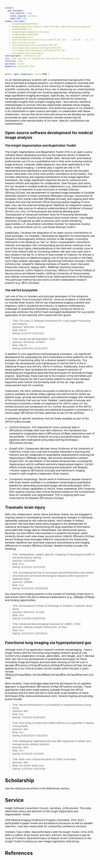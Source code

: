 ```yaml
---
output:
  pdf_document:
    fig_caption: true
    latex_engine: xelatex
    keep_tex: yes
header-includes:
   - \usepackage{booktabs}
   - \usepackage[font={small},labelfont=bf,labelsep=colon]{caption}
   - \linespread{1.1}
   - \usepackage[compact]{titlesec}
   - \usepackage{enumitem}
   - \usepackage{tikz}
   - \def\checkmark{\tikz\fill[scale=0.4](0,.35) -- (.25,0) -- (1,.7) -- (.25,.15) -- cycle;}
   - \setlist{nolistsep}
   - \titlespacing{\section}{2pt}{*0}{*0}
   - \titlespacing{\subsection}{2pt}{*0}{*0}
   - \titlespacing{\subsubsection}{2pt}{*0}{*0}
   - \setlength{\parskip}{6pt}
bibliography: references.bib
csl: ieee-journal-of-biomedical-and-health-informatics.csl
fontsize: 11pt
mainfont: Arial
geometry: margin=0.75in
---
```


<!--
   - \setlength{\parskip}{3pt}
   - \setlength{\topsep}{0pt}
   - \setlength{\partopsep}{0pt}
   - \setlength{\itemsep}{0pt}
   - \setlength{\floatsep}{0pt}
   - \setlength{\intextsep}{2pt}
   - \setlength{\abovecaptionskip}{2pt}
   - \setlength{\belowcaptionskip}{0pt}
-->


<style type="text/css">
body,
code.bash{
  font-size: 8px;
}
pre {
  font-size: 8px
}
</style>

<!-- https://grants.nih.gov/grants/ElectronicReceipt/pdf_guidelines.htm -->


```r
knitr::opts_chunk$set( cache=TRUE )
```

\pagenumbering{gobble}


\begin{center}
{\Large \bf Research Statement}

{\em Nicholas J. Tustison}
\end{center}

As an interdisciplinary scientist with a comprehensive background in the field
of biomedical imaging analytics, my research endeavors resonate with both the
academic community at the University of Virginia and the wider scientific
community. My primary focus lies in advancing our understanding of human systems
through non-invasive approaches, employing cutting-edge quantitative imaging
techniques. Specifically, my research centers on the development of robust
computational tools tailored for extracting meaningful insights from complex
imaging data. I also harness statistical methodologies to uncover intricate
relationships between these imaging data and other pertinent biomarkers. One
distinctive aspect of my research is its commitment to open science principles;
in collaboration with fellow researchers, I ensure that all the tools and
resources we develop are openly accessible as open-source contributions, thereby
enhancing the transparency and reproducibility of our work.  Specific contributions
are outlined below.

## Open-source software development for medical image analysis

### The Insight Segmentation and Registration Toolkit

The Insight Segmentation and Registration Toolkit (ITK) is an open-source
software library developed primarily by the National Library of Medicine (NLM)
at the National Institutes of Health (NIH). Researchers and medical
professionals use ITK as a quantitative tool in their work involving medical
image analysis, computer-aided diagnosis, and other applications in the field of
medical imaging. I currently play a significant role in ITK development and
maintenance (and have been for almost two decades where I have been one of the
most prolific contributors to the toolkit).  This includes refactoring and
ongoing maintenance of the image registration framework.  My image registration
expertise has led to numerous joint research efforts and requests for
collaboration. Over the past year alone, this has resulted in multiple external
collaborations, e.g., determination of the effects of treatment in brain
structures in multiple sclerosis [@Song:2022aa], the development of standard
image templates to facilitate dementia research in Down syndrome
[@Queder:2022aa], construction of templates from human hand MRI [@Hegde:2023aa],
and ongoing work with Yongsoo Kim and Fae Kronman (PSU) involving spatial
mapping of mice data.  Also see the external funded grant "Methods for
integrative analysis of modern data sources to advance understanding of
Alzheimer’s Disease" (Kristin Linn, Univ. of Pennsylvania) and external pending
grant "Development of Advanced Software Tools for Processing Multimodal Medical
Images of Healthy and Diseased Adult Human Hands" (Jay Hegde, University of
Augusta) as well as previous and current mentoring opportunities---cf.
dissertation committee member for Sebastian Giudice (UVa), Jesse Birchfield
(UCLA), and Daniel Brennan (CUNY).  

Additionally, I facilitate the integration of my open-source contributions to
other packages.  For example, I developed an algorithm for removing the low
frequency inhomogeneity artifacts common to MR images---commonly referred to in
the literature as "N4" or "Nick's nonparametric nonuniform intensity
normalization (the corresponding journal article continues to be one of the most
highly cited publications in the field with currently close to 5000 total
citations with an increasing citation rate year-over-year and is also ranked in
the top 10, in terms of total number of citations, for articles in IEEE
Transactions on Medical Imaging, one of top-tier journals in the field).  Such
major analytic packages (with sponsoring institution) includes: ANTsX
(UPenn/UVa), SimpleITK (National Institutes of Health), Slicer (Harvard),
FreeSurfer (Harvard), Nipype (MIT), fMRIPrep (Stanford University),
Neuroconductor (Johns Hopkins University), MRtrix3 (The Florey Institute of
Neuroscience and Mental Health), QSIPrep (University of Pennsylvania), and
volBrain (Universidad Politécnica de Valencia/University of Bordeaux).  This
particular method has also led to a recent collaborative research projects
(e.g, [@Tu:2023aa]).

### The ANTsX Ecosystem

I am one of the co-founders and principal developers of the Advanced
Normalization Tools Ecosystem (ANTsX).   Since its inception in 2006 with
co-founder Brian Avants, ANTsX has empowered imaging scientists and engineers,
both in academia and industry, to address contemporary challenges in
quantitative biomedical imaging. During my tenure as associate professor, 
the ANTsX team leveraged development for successful application of two 
explicitly ANTs-based NIH R01 grants:

> Title: ITK-Lung: A Software Framework for Lung Image Processing and Analysis  
> Sponsor: NIH/Univ. of Penn  
> Role:  Site-PI  
> Dating:  6/1/2017-5/31/2021  

> Title: Advanced Normalization Tools  
> Sponsor: NIH/Univ. of Penn  
> Role:  Site-PI  
> Dating:  9/30/2022-6/30/2027  

In addition to core algorithmic/methodological innovation, I do significant
development for expanding the ANTs framework to other platforms for the 
purposes of maximizing utility for a diverse research community.  This includes
the development and maintenance of ANTsR (ANTs in the R Statistical Project)
and ANTsPy (ANTs in Python). Additionally, these ANTs-based platforms
have facilitated the current research direction of developing and integrating 
deep learning techniques for biomedical image analysis.  Specifically, these 
have led to the creation of the ANTsRNet and ANTsPyNet libraries for the R and 
Python platforms which have allowed expansion even further into providing 
state-of-the-art, high quality measurement tools for scientists.

Collectively, the ANTs software ecosystem is referred to as ANTsX and is
publicly available on GitHub (https://github.com/ANTsX/ANTs) where we address
bugs, provide documentation, and otherwise engage with members of the community
that use our tools.  Related, I participate in tutorials and workshops to
provide a hands-on experience for ANTsX users (cf. the Invited Lectures and
Symposium of CV).  Further discussion of the ANTsX ecosystem detailing
functionality and additional evaluation is provided in a recent paper
[@Tustison:2021aa] (attached as part of the portfolio).

A sampling of specific workflows that are freely available as part of the ANTsX 
toolkit include:

* _Cortical thickness_.  First reported for cross-sectional data in
[@Tustison:2014ab] (with over 600 citations), this framework was extended to
longitudinal data in [@Tustison:2019aa] (attached as part of the portfolio).  To
further enhance accuracy and performance, these pipelines were redesigned using
deep learning techniques [@Tustison:2021aa].

* _DeepFLASH_.  Collaborator Michael Yassa (Professor at the University of
California, Irvine) runs a lab that is broadly interested in learning and memory
and we collaborate on quantitative
measurements involving the hippocampus [@Reagh:2018aa].  We recently developed a network,
_DeepFLASH_, for parcellation of the medial temporal lobe, including the
hippocampus and its subfields and extra-hippocampal regions.  Current efforts
include large-scale processing and evaluation (UK Biobank, ~50,000 subjects
[@Tustison:2023aa]) and Parkinson's imaging research (with longtime
collaborator, Brian Avants).  

* _Cerebellum morphology_.  Recent work in Parkinson's disease research with
Brian Avants resulted in a cerebellum morphological quantitative pipeline for
generating associated image-derived phenotypes (IDPs).  Given the unique
capabilities of ANTsX, these cerebelluar IDPs comprise both regional volumes and
cortical thickness based on the Schmahmann atlas for cerebellar
sub-segmentation.  This is ongoing work also involving the UK Biobank
[@Tustison:2023aa].

## Traumatic brain injury

With UVa collaborators James Stone and Brian Avants, we are engaged in ongoing
research investigating chronic neurological changes in individuals repeatedly
exposed to low-intensity blasts, most notably in military personnel.  We have
been particularly engaged in the development of statistical techniques for
transforming the large quantities of information associated with image data to
interpretable, low-dimensional spaces.  Recently, our joint efforts have
resulted in a powerful technique called similarity-driven multi-view linear
reconstruction (SiMLR) [@Avants:2021aa].  Recent findings have leveraged SiMLR
to characterize the relationship between repetitive low-level blast exposure and 
behavioral and imaging differences in humans [@Stone:2020aa].  Related funding
includes the following:

> Title: Interpretable, subject specific-mapping of neurological health in the performance setting  
> Sponsor: DOD/ONR  
> Role:  Co-I  
> Dating:  4/1/2023-3/31/2025  

> Title: Elucidating the role of increased neuroinflammation and related structural and functional neurological sequelae after exposure to repetitive blast  
> Sponsor: CDMRP  
> Role:  Co-I  
> Dating:  9/30/2022-9/29/2026  

Our expertise in imaging analytics in the context of traumatic brain injury is 
well-known which has led to external collaborations (e.g., [@Bigler:2019aa]) and 
funding opportunities:

> Title: Personalized Profiles of Pathology in Pediatric Traumatic Brain Injury  
> Sponsor: NIH/Univ. of Utah  
> Role:  Co-I  
> Dating:  1/1/2022-9/30/2026  

> Title: Advanced Neuroimaging Analyses for LIMBIC-CENC  
> Sponsor: Veterans Health Admin/Univ. of Utah  
> Role:  Co-I  
> Dating:  3/22/2023-3/21/2024  

## Functional lung imaging via hyperpolarized gas

Although most of my application research involves neuroimaging, I have a longer
history with the functional lung imaging research group at UVa.  Current UVa
collaborators include Jaime Mata, John Mugler, and Y. Michael Shim. My role is
the development of quantitative techniques for these innovative image techniques
and have been working on this for over a decade 
[@Tustison:2010aa;@Tustison:2010ab;@Tustison:2011aa] and are applied by in our
clinical studies (recent studies within the past 2 years include 
[@Qing:2023aa;@Myc:2021aa;@Mata:2021aa;@He:2021aa;@Garrison:2023aa]).  

More recently, I have
leveraged deep learning techniques for an updated approach to quantification
[@Tustison:2019ac;@Tustison:2021ab].  These approaches have been made publicly
available through the ANTsX ecosystem and this work has led to more wide-scale
adoption of these techniques (http://www.xenonanalysis.com).  Several ongoing
and pending grants include:

> Title: Sexual dimorphism in susceptibility to emphysematous tissue injury  
> Sponsor: NIH  
> Role:  Co-I  
> Dating:  7/1/2023-6/30/2027    

> Title: Pilot Study to Determine Health Effects of e-cigarette in Healthy Young Adults  
> Sponsor: NIH  
> Role:  Co-I  
> Dating:  8/20/2020-1/30/2024    

> Title: Developing Hyperpolarized Gas MRI signatures to detect and manage acute cellular rejection    
> Sponsor: NIH  
> Role:  Co-I  
> Dating:  4/1/2024-3/1/2029    

> Title: Multi-omic Characterization of COPD in Females  
> Sponsor: NIH  
> Role:  Co-I/Penn State Univ.  
> Dating:  4/1/2024-3/31/2028   

# Scholarship

See the cited journal articles in the References section.

# Service

Insight Software Consortium Council, Secretary, 2018-present. This body
determines policy and direction of the Insight Registration and Segmentation
Toolkit.

SPIE Medical Imaging Conference Program Committee, 2012-2023. I participated in
paper review and acceptance processes as well as speaker selection.  I was also
responsible for conducting conference sessions.

Frontiers Topic Editor:  Neuroinformatics with the Insight Toolkit, 2014-2015.
With co-editors Brian Avants and Hans Johnson, we organized a special issue of
Frontiers: Neuroinformatics to feature recent contributions to the Insight
Toolkit including our own image registration refactoring.

# References